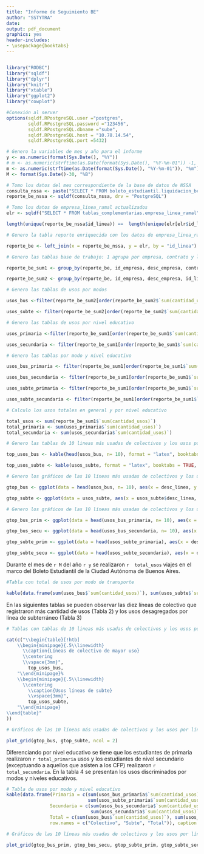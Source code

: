 ```yaml
---
title: "Informe de Seguimiento BE"
author: "SSTYTRA"
date:
output: pdf_document
graphics: yes
header-includes:
- \usepackage{booktabs}
---
```


```r
```

```r
library("RODBC")
library("sqldf")
library("dplyr")
library("knitr")
library("xtable")
library("ggplot2")
library("cowplot")

#Conexión al server
options(sqldf.RPostgreSQL.user ="postgres",
        sqldf.RPostgreSQL.password ="123456",
        sqldf.RPostgreSQL.dbname ="sube",
        sqldf.RPostgreSQL.host = "10.78.14.54",
        sqldf.RPostgreSQL.port =5432)

```
```r
# Genero la variables de mes y año para el informe
y <- as.numeric(format(Sys.Date(), "%Y"))
# m <- as.numeric(strftime(as.Date(format(Sys.Date(), "%Y-%m-01")) -1, "%m"))
m <- as.numeric(strftime(as.Date(format(Sys.Date(), "%Y-%m-01")), "%m"))
M <- format(Sys.Date()-30, "%B")

# Tomo los datos del mes correspondiente de la base de datos de NSSA
consulta_nssa <- paste("SELECT * FROM boleto_estudiantil.liquidacion_be_03test WHERE mes_liqui =", m, "AND ano_liqui =", y)
reporte_be_nssa <- sqldf(consulta_nssa, drv = "PostgreSQL")

# Tomo los datos de empresa_linea_ramal actualizados
elr <- sqldf("SELECT * FROM tablas_complementarias.empresa_linea_ramal", drv = "PostgreSQL")

length(unique(reporte_be_nssa$id_linea)) ==  length(unique(elr[elr$id_linea %in% reporte_be_nssa$id_linea,"id_linea"]))

# Genero la tabla reporte enriquecida con los datos de empresa_linea_ramal

reporte_be <- left_join(x = reporte_be_nssa, y = elr, by = "id_linea")

# Genero las tablas base de trabajo: 1 agrupa por empresa, contrato y linea y 2 agrupa por empresa y linea

reporte_be_sum1 <- group_by(reporte_be, id_empresa, desc_empresa, contrato, id_linea, desc_linea) %>% summarise(.,sum(cantidad_usos),sum(total_descuento))

reporte_be_sum2 <- group_by(reporte_be, id_empresa, desc_empresa, id_linea, desc_linea) %>% summarise(.,sum(cantidad_usos),sum(total_descuento))

# Genero las tablas de usos por modos

usos_bus <-filter(reporte_be_sum2[order(reporte_be_sum2$`sum(cantidad_usos)`, decreasing = TRUE),], id_empresa != 1)[,c("desc_linea", "sum(cantidad_usos)")]

usos_subte <- filter(reporte_be_sum2[order(reporte_be_sum2$`sum(cantidad_usos)`, decreasing = TRUE),], id_empresa == 1)[,c("desc_linea","sum(cantidad_usos)")]

# Genero las tablas de usos por nivel educativo

usos_primaria <-filter(reporte_be_sum1[order(reporte_be_sum1$`sum(cantidad_usos)`, decreasing = TRUE),], contrato == 830)[,c("desc_linea", "sum(cantidad_usos)")]

usos_secundaria <- filter(reporte_be_sum1[order(reporte_be_sum1$`sum(cantidad_usos)`, decreasing = TRUE),], contrato == 831)[,c("desc_linea", "sum(cantidad_usos)")]

# Genero las tablas por modo y nivel educativo

usos_bus_primaria <- filter(reporte_be_sum1[order(reporte_be_sum1$`sum(cantidad_usos)`, decreasing = TRUE),], id_empresa != 1 & contrato == 830 )[,c("desc_linea", "sum(cantidad_usos)")]

usos_bus_secundaria <- filter(reporte_be_sum1[order(reporte_be_sum1$`sum(cantidad_usos)`, decreasing = TRUE),], id_empresa != 1 & contrato == 831 )[,c("desc_linea", "sum(cantidad_usos)")]

usos_subte_primaria <- filter(reporte_be_sum1[order(reporte_be_sum1$`sum(cantidad_usos)`, decreasing = TRUE),], id_empresa == 1 & contrato == 830)[,c("desc_linea","sum(cantidad_usos)")]

usos_subte_secundaria <- filter(reporte_be_sum1[order(reporte_be_sum1$`sum(cantidad_usos)`, decreasing = TRUE),], id_empresa == 1 & contrato == 831)[,c("desc_linea","sum(cantidad_usos)")]

# Calculo los usos totales en general y por nivel educativo

total_usos <- sum(reporte_be_sum1$`sum(cantidad_usos)`)
total_primaria <- sum(usos_primaria$`sum(cantidad_usos)`) 
total_secundaria <- sum(usos_secundaria$`sum(cantidad_usos)`)

# Genero las tablas de 10 lineas más usadas de colectivos y los usos por línea de subte

top_usos_bus <- kable(head(usos_bus, n= 10), format = "latex", booktabs = TRUE, col.names = c("Línea", "Usos"), align = 'lc')

top_usos_subte <- kable(usos_subte, format = "latex", booktabs = TRUE, col.names = c("Línea", "Usos"), align = 'lc')

# Genero los gráficos de las 10 líneas más usadas de colectivos y los usos por línea de subte

gtop_bus <- ggplot(data = head(usos_bus, n= 10), aes(x = desc_linea, y = `sum(cantidad_usos)`)) + geom_col() + labs(title = "Colectivos", x = "", y = "Usos")+ theme(axis.text.x = element_text(angle=70, vjust=0.5)) + background_grid(major = "y", minor = 'none') + theme(axis.title.y = element_text(family = "sans", face = "italic", size = 16), axis.text.x = element_text(family = "Palatino", face = "plain", size = 10), axis.text.y = element_text(family = "Palatino", face = "plain"))

gtop_subte <- ggplot(data = usos_subte, aes(x = usos_subte$desc_linea, y = usos_subte$`sum(cantidad_usos)`)) + labs(title = "Subte", x = "", y = "Usos") + geom_col() + theme(axis.text.x = element_text(angle=70, vjust=0.5)) + background_grid(major = "y", minor = 'none') + theme(axis.title.y = element_text(family = "sans", face = "italic", size = 16), axis.text.x = element_text(family = "Palatino", face = "plain", size = 10), axis.text.y = element_text(family = "Palatino", face = "plain"))

# Genero los gráficos de las 10 líneas más usadas de colectivos y los usos por línea de subte discriminado por nivel educativo

gtop_bus_prim <- ggplot(data = head(usos_bus_primaria, n= 10), aes(x = desc_linea, y = `sum(cantidad_usos)`)) + geom_col() + labs(title = "Colectivos Primaria", x = "", y = "Usos")+ theme(axis.text.x = element_text(angle=70, vjust=0.5)) + background_grid(major = "y", minor = 'none') + theme(axis.title.y = element_text(family = "sans", face = "italic", size = 16), axis.text.x = element_text(family = "Palatino", face = "plain", size = 10), axis.text.y = element_text(family = "Palatino", face = "plain"))

gtop_bus_secu <- ggplot(data = head(usos_bus_secundaria, n= 10), aes(x = desc_linea, y = `sum(cantidad_usos)`)) + geom_col() + labs(title = "Colectivos Secundaria", x = "", y = "Usos")+ theme(axis.text.x = element_text(angle=70, vjust=0.5)) + background_grid(major = "y", minor = 'none') + theme(axis.title.y = element_text(family = "sans", face = "italic", size = 16), axis.text.x = element_text(family = "Palatino", face = "plain", size = 10), axis.text.y = element_text(family = "Palatino", face = "plain"))

gtop_subte_prim <- ggplot(data = head(usos_subte_primaria), aes(x = desc_linea, y = `sum(cantidad_usos)`)) + geom_col() + labs(title = "Subte Primaria", x = "", y = "Usos")+ theme(axis.text.x = element_text(angle=70, vjust=0.5)) + background_grid(major = "y", minor = 'none') + theme(axis.title.y = element_text(family = "sans", face = "italic", size = 16), axis.text.x = element_text(family = "Palatino", face = "plain", size = 10), axis.text.y = element_text(family = "Palatino", face = "plain"))

gtop_subte_secu <- ggplot(data = head(usos_subte_secundaria), aes(x = desc_linea, y = `sum(cantidad_usos)`)) + geom_col() + labs(title = "Subte Secundaria", x = "", y = "Usos")+ theme(axis.text.x = element_text(angle=70, vjust=0.5)) + background_grid(major = "y", minor = 'none') + theme(axis.title.y = element_text(family = "sans", face = "italic", size = 16), axis.text.x = element_text(family = "Palatino", face = "plain", size = 10), axis.text.y = element_text(family = "Palatino", face = "plain"))
```
Durante el mes de `r M` del año `r y` se realizaron `r  total_usos` viajes en el marco del Boleto Estudiantil de la Ciudad Autónoma de Buenos Aires. 

```r
#Tabla con total de usos por modo de transporte

kable(data.frame(sum(usos_bus$`sum(cantidad_usos)`), sum(usos_subte$`sum(cantidad_usos)`), row.names = ("Usos")), caption = "Usos por modo de transporte", col.name = c("Colectivo", "Subte"))

```

En las siguientes tablas se pueden observar las diez líneas de colectivo que registraron más cantidad de usos (Tabla 2) y los usos desagregados por línea de subterráneo (Tabla 3)

```r

# Tablas con tablas de 10 lineas más usadas de colectivos y los usos por línea de subte

cat(c("\\begin{table}[!htb]
    \\begin{minipage}{.5\\linewidth}
      \\caption{Líneas de colectivo de mayor uso}
      \\centering
      \\vspace{3mm}",
        top_usos_bus,
    "\\end{minipage}%
    \\begin{minipage}{.5\\linewidth}
      \\centering
        \\caption{Usos líneas de subte}
        \\vspace{3mm}",
        top_usos_subte,
    "\\end{minipage} 
\\end{table}"
))  

# Gráficos de las 10 líneas más usadas de colectivos y los usos por línea de subte

plot_grid(gtop_bus, gtop_subte, ncol = 2)
```

Diferenciando por nivel educativo se tiene que los estudiantes de primaria realizaron `r total_primaria` usos y los estudiantes de nivel secundario (exceptuando a aquellos que asisten a los CFP) realizaron `r total_secundaria`. En la tabla 4 se presentan los usos discriminados por modos y niveles educativos.

```r

# Tabla de usos por modo y nivel educativo
kable(data.frame(Primaria = c(sum(usos_bus_primaria$`sum(cantidad_usos)`),
                              sum(usos_subte_primaria$`sum(cantidad_usos)`),sum(usos_primaria$`sum(cantidad_usos)`)),
                Secundaria = c(sum(usos_bus_secundaria$`sum(cantidad_usos)`), sum(usos_subte_secundaria$`sum(cantidad_usos)`),
                               sum(usos_secundaria$`sum(cantidad_usos)`)),
                Total = c(sum(usos_bus$`sum(cantidad_usos)`), sum(usos_subte$`sum(cantidad_usos)`), sum(reporte_be_sum1$`sum(cantidad_usos)`)),
                row.names = c("Colectivo", "Subte", "Total")), caption = "Usos por modo y nivel educativo")
```


```r

# Gráficos de las 10 líneas más usadas de colectivos y los usos por línea de subte discriminado por nivel educativo

plot_grid(gtop_bus_prim, gtop_bus_secu, gtop_subte_prim, gtop_subte_secu, ncol = 2)
```

